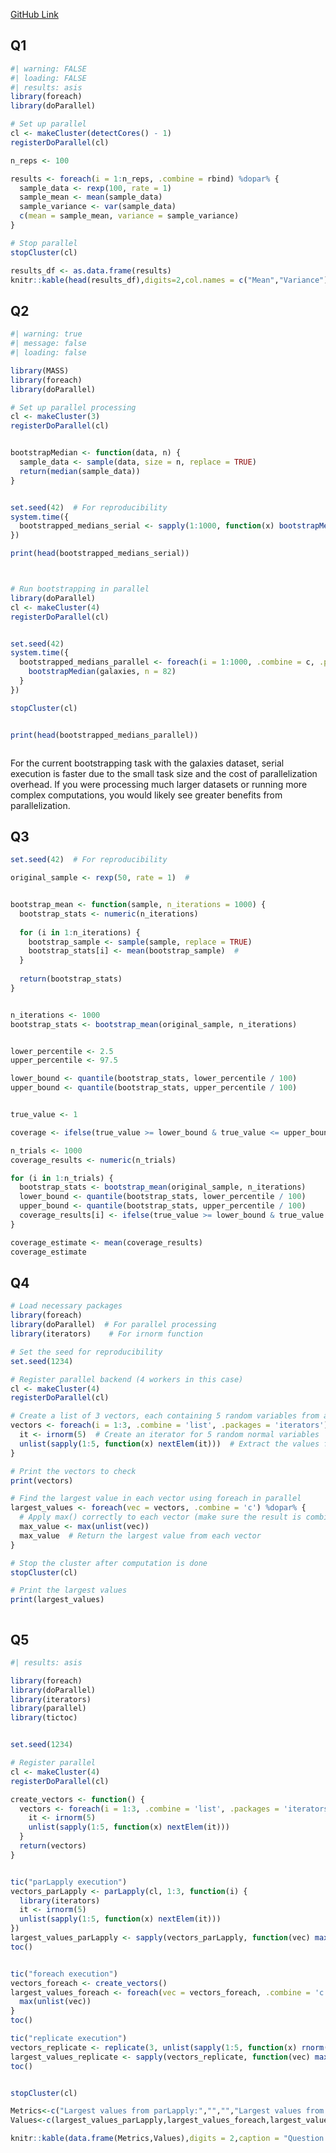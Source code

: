[GitHub Link](https://github.com/NesanNaidoo/ParallelPrac)

## Q1
```r
#| warning: FALSE
#| loading: FALSE
#| results: asis
library(foreach)
library(doParallel)

# Set up parallel 
cl <- makeCluster(detectCores() - 1)
registerDoParallel(cl)

n_reps <- 100

results <- foreach(i = 1:n_reps, .combine = rbind) %dopar% {
  sample_data <- rexp(100, rate = 1)  
  sample_mean <- mean(sample_data)
  sample_variance <- var(sample_data)
  c(mean = sample_mean, variance = sample_variance)
}

# Stop parallel 
stopCluster(cl)

results_df <- as.data.frame(results)
knitr::kable(head(results_df),digits=2,col.names = c("Mean","Variance"),caption="")

```

## Q2

```r
#| warning: true
#| message: false
#| loading: false

library(MASS)
library(foreach)
library(doParallel)

# Set up parallel processing 
cl <- makeCluster(3)
registerDoParallel(cl)


bootstrapMedian <- function(data, n) {
  sample_data <- sample(data, size = n, replace = TRUE)
  return(median(sample_data))
}


set.seed(42)  # For reproducibility
system.time({
  bootstrapped_medians_serial <- sapply(1:1000, function(x) bootstrapMedian(galaxies, n = 82))
})

print(head(bootstrapped_medians_serial))



# Run bootstrapping in parallel
library(doParallel)
cl <- makeCluster(4)  
registerDoParallel(cl)


set.seed(42)  
system.time({
  bootstrapped_medians_parallel <- foreach(i = 1:1000, .combine = c, .packages = "MASS") %dopar% {
    bootstrapMedian(galaxies, n = 82)
  }
})

stopCluster(cl)


print(head(bootstrapped_medians_parallel))



```

For the current bootstrapping task with the galaxies dataset, serial execution is faster due to the small task size and the cost of parallelization overhead. If you were processing much larger datasets or running more complex computations, you would likely see greater benefits from parallelization.

## Q3

```r
set.seed(42)  # For reproducibility

original_sample <- rexp(50, rate = 1)  #


bootstrap_mean <- function(sample, n_iterations = 1000) {
  bootstrap_stats <- numeric(n_iterations)
  
  for (i in 1:n_iterations) {
    bootstrap_sample <- sample(sample, replace = TRUE)
    bootstrap_stats[i] <- mean(bootstrap_sample)  #
  }
  
  return(bootstrap_stats)
}


n_iterations <- 1000
bootstrap_stats <- bootstrap_mean(original_sample, n_iterations)


lower_percentile <- 2.5
upper_percentile <- 97.5

lower_bound <- quantile(bootstrap_stats, lower_percentile / 100)
upper_bound <- quantile(bootstrap_stats, upper_percentile / 100)


true_value <- 1

coverage <- ifelse(true_value >= lower_bound & true_value <= upper_bound, 1, 0)

n_trials <- 1000
coverage_results <- numeric(n_trials)

for (i in 1:n_trials) {
  bootstrap_stats <- bootstrap_mean(original_sample, n_iterations)
  lower_bound <- quantile(bootstrap_stats, lower_percentile / 100)
  upper_bound <- quantile(bootstrap_stats, upper_percentile / 100)
  coverage_results[i] <- ifelse(true_value >= lower_bound & true_value <= upper_bound, 1, 0)
}

coverage_estimate <- mean(coverage_results)
coverage_estimate

```

## Q4

```r
# Load necessary packages
library(foreach)
library(doParallel)  # For parallel processing
library(iterators)    # For irnorm function

# Set the seed for reproducibility
set.seed(1234)

# Register parallel backend (4 workers in this case)
cl <- makeCluster(4)
registerDoParallel(cl)

# Create a list of 3 vectors, each containing 5 random variables from a normal distribution
vectors <- foreach(i = 1:3, .combine = 'list', .packages = 'iterators') %dopar% {
  it <- irnorm(5)  # Create an iterator for 5 random normal variables
  unlist(sapply(1:5, function(x) nextElem(it)))  # Extract the values from the iterator
}

# Print the vectors to check
print(vectors)

# Find the largest value in each vector using foreach in parallel
largest_values <- foreach(vec = vectors, .combine = 'c') %dopar% {
  # Apply max() correctly to each vector (make sure the result is combined as a vector of max values)
  max_value <- max(unlist(vec))  
  max_value  # Return the largest value from each vector
}

# Stop the cluster after computation is done
stopCluster(cl)

# Print the largest values
print(largest_values)



```

## Q5

```r
#| results: asis

library(foreach)
library(doParallel)  
library(iterators)    
library(parallel)     
library(tictoc)       


set.seed(1234)

# Register parallel 
cl <- makeCluster(4)
registerDoParallel(cl)

create_vectors <- function() {
  vectors <- foreach(i = 1:3, .combine = 'list', .packages = 'iterators') %dopar% {
    it <- irnorm(5)  
    unlist(sapply(1:5, function(x) nextElem(it)))  
  }
  return(vectors)
}


tic("parLapply execution")
vectors_parLapply <- parLapply(cl, 1:3, function(i) {
  library(iterators)  
  it <- irnorm(5)
  unlist(sapply(1:5, function(x) nextElem(it)))
})
largest_values_parLapply <- sapply(vectors_parLapply, function(vec) max(unlist(vec)))
toc()


tic("foreach execution")
vectors_foreach <- create_vectors()
largest_values_foreach <- foreach(vec = vectors_foreach, .combine = 'c') %dopar% {
  max(unlist(vec))
}
toc()

tic("replicate execution")
vectors_replicate <- replicate(3, unlist(sapply(1:5, function(x) rnorm(1))), simplify = FALSE)
largest_values_replicate <- sapply(vectors_replicate, function(vec) max(vec))
toc()


stopCluster(cl)

Metrics<-c("Largest values from parLapply:","","","Largest values from foreach:","","Largest values from replicate:","","")
Values<-c(largest_values_parLapply,largest_values_foreach,largest_values_replicate)

knitr::kable(data.frame(Metrics,Values),digits = 2,caption = "Question 5")

```
